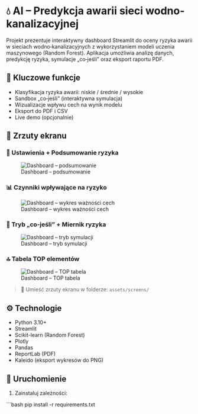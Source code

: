 # 💧 AI – Predykcja awarii sieci wodno-kanalizacyjnej

Projekt prezentuje interaktywny dashboard Streamlit do oceny ryzyka awarii w sieciach wodno‑kanalizacyjnych z wykorzystaniem modeli uczenia maszynowego (Random Forest). Aplikacja umożliwia analizę danych, predykcję ryzyka, symulacje „co‑jeśli” oraz eksport raportu PDF.

## 🧠 Kluczowe funkcje

- Klasyfikacja ryzyka awarii: niskie / średnie / wysokie
- Sandbox „co‑jeśli” (interaktywna symulacja)
- Wizualizacje wpływu cech na wynik modelu
- Eksport do PDF i CSV
- Live demo (opcjonalnie)

## 📸 Zrzuty ekranu

### 🔧 Ustawienia + Podsumowanie ryzyka
![Dashboard – podsumowanie](assets/screens/dashboard_1.png)

### 📊 Czynniki wpływające na ryzyko
![Dashboard – wykres ważności cech](assets/screens/dashboard_2.png)

### 🧪 Tryb „co‑jeśli” + Miernik ryzyka
![Dashboard – tryb symulacji](assets/screens/dashboard_3.png)

### 🔝 Tabela TOP elementów
![Dashboard – TOP tabela](assets/screens/dashboard_4.png)

> 📁 Umieść zrzuty ekranu w folderze: `assets/screens/`

## ⚙️ Technologie

- Python 3.10+
- Streamlit
- Scikit-learn (Random Forest)
- Plotly
- Pandas
- ReportLab (PDF)
- Kaleido (eksport wykresów do PNG)

## 🚀 Uruchomienie

1. Zainstaluj zależności:

```bash
pip install -r requirements.txt
